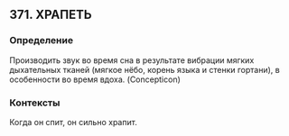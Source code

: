 ## 371. ХРАПЕТЬ
### Определение
Производить звук во время сна в результате вибрации мягких дыхательных тканей (мягкое нёбо, корень языка и стенки гортани), в особенности во время вдоха. (Concepticon)

### Контексты
Когда он спит, он сильно храпит.

